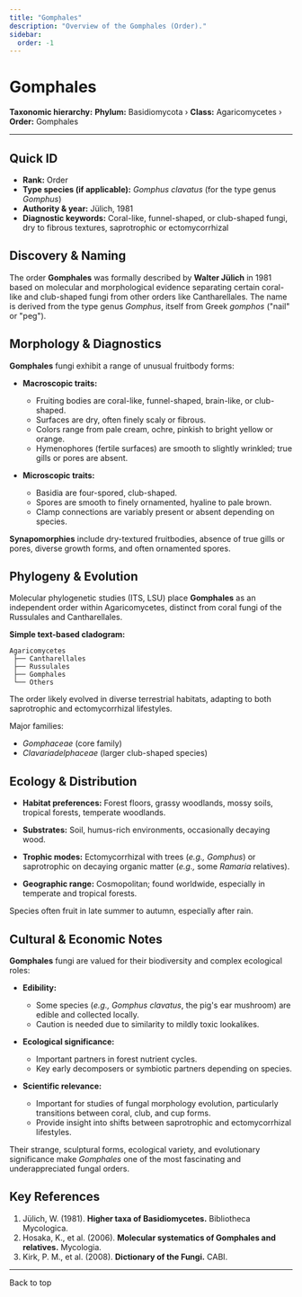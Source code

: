 ```yaml
---
title: "Gomphales"
description: "Overview of the Gomphales (Order)."
sidebar:
  order: -1
---
```



# Gomphales <Badge variant="note" text="Order" />

**Taxonomic hierarchy:** **Phylum:** Basidiomycota › **Class:** Agaricomycetes › **Order:** Gomphales

---

## Quick ID
* **Rank:** Order  
* **Type species (if applicable):** _Gomphus clavatus_ (for the type genus _Gomphus_)  
* **Authority & year:** Jülich, 1981  
* **Diagnostic keywords:** Coral-like, funnel-shaped, or club-shaped fungi, dry to fibrous textures, saprotrophic or ectomycorrhizal  

## Discovery & Naming
The order **Gomphales** was formally described by **Walter Jülich** in 1981 based on molecular and morphological evidence separating certain coral-like and club-shaped fungi from other orders like Cantharellales. The name is derived from the type genus _Gomphus_, itself from Greek _gomphos_ ("nail" or "peg").

## Morphology & Diagnostics
**Gomphales** fungi exhibit a range of unusual fruitbody forms:

- **Macroscopic traits:**
  - Fruiting bodies are coral-like, funnel-shaped, brain-like, or club-shaped.
  - Surfaces are dry, often finely scaly or fibrous.
  - Colors range from pale cream, ochre, pinkish to bright yellow or orange.
  - Hymenophores (fertile surfaces) are smooth to slightly wrinkled; true gills or pores are absent.

- **Microscopic traits:**
  - Basidia are four-spored, club-shaped.
  - Spores are smooth to finely ornamented, hyaline to pale brown.
  - Clamp connections are variably present or absent depending on species.

**Synapomorphies** include dry-textured fruitbodies, absence of true gills or pores, diverse growth forms, and often ornamented spores.

## Phylogeny & Evolution
Molecular phylogenetic studies (ITS, LSU) place **Gomphales** as an independent order within Agaricomycetes, distinct from coral fungi of the Russulales and Cantharellales.

**Simple text-based cladogram:**
```
Agaricomycetes
 ├── Cantharellales
 ├── Russulales
 ├── Gomphales
 └── Others
```
The order likely evolved in diverse terrestrial habitats, adapting to both saprotrophic and ectomycorrhizal lifestyles.

Major families:

- _Gomphaceae_ (core family)
- _Clavariadelphaceae_ (larger club-shaped species)

## Ecology & Distribution
- **Habitat preferences:** Forest floors, grassy woodlands, mossy soils, tropical forests, temperate woodlands.
- **Substrates:** Soil, humus-rich environments, occasionally decaying wood.
- **Trophic modes:** Ectomycorrhizal with trees (_e.g.,_ _Gomphus_) or saprotrophic on decaying organic matter (_e.g.,_ some _Ramaria_ relatives).

- **Geographic range:** Cosmopolitan; found worldwide, especially in temperate and tropical forests.

Species often fruit in late summer to autumn, especially after rain.

## Cultural & Economic Notes
**Gomphales** fungi are valued for their biodiversity and complex ecological roles:

- **Edibility:**
  - Some species (_e.g., Gomphus clavatus_, the pig's ear mushroom) are edible and collected locally.
  - Caution is needed due to similarity to mildly toxic lookalikes.

- **Ecological significance:**
  - Important partners in forest nutrient cycles.
  - Key early decomposers or symbiotic partners depending on species.

- **Scientific relevance:**
  - Important for studies of fungal morphology evolution, particularly transitions between coral, club, and cup forms.
  - Provide insight into shifts between saprotrophic and ectomycorrhizal lifestyles.

Their strange, sculptural forms, ecological variety, and evolutionary significance make _Gomphales_ one of the most fascinating and underappreciated fungal orders.

## Key References
1. Jülich, W. (1981). **Higher taxa of Basidiomycetes.** Bibliotheca Mycologica.  
2. Hosaka, K., et al. (2006). **Molecular systematics of Gomphales and relatives.** Mycologia.  
3. Kirk, P. M., et al. (2008). **Dictionary of the Fungi.** CABI.

---

<LinkButton href="#top" variant="minimal" icon="arrow-up">
  Back to top
</LinkButton>
